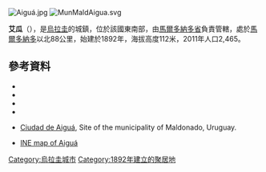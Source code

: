 [[Image:Aiguá.jpg|right]]
[[Image:MunMaldAigua.svg|thumb]]

{{Coord|34|12|S|54|45|W|display=title}}

'''艾瓜'''（{{lang-es|Aiguá}}），是[[烏拉圭|烏拉圭]]的城鎮，位於該國東南部，由[[馬爾多納多省|馬爾多納多省]]負責管轄，處於[[馬爾多納多|馬爾多納多]]以北88公里，始建於1892年，海拔高度112米，2011年人口2,465。

==參考資料==
*{{cite web |url=http://www0.parlamento.gub.uy/leyes/AccesoTextoLey.asp?Ley=12265 |title=LEY N° 12.265 |publisher=República Oriental del Uruguay, Poder Legislativo |year=1956 |accessdate=6 September 2012 |deadurl=yes |archiveurl=https://www.webcitation.org/6DHSnm0g6?url=http://www0.parlamento.gub.uy/leyes/AccesoTextoLey.asp?Ley=12265 |archivedate=2012年12月29日 }}
*{{cite web |url=http://www.ine.gub.uy/censos2011/resultadosfinales/cuadros/NIVEL%20DEPARTAMENTAL/Maldonado/P_3_MLD.xls |title=Censos 2011 Cuadros Maldonado |year=2012 |publisher=INE |accessdate=25 August 2012 |archive-date=2012-11-22 |archive-url=https://www.webcitation.org/6CLzOAQt2?url=http://www.ine.gub.uy/censos2011/resultadosfinales/cuadros/NIVEL%20DEPARTAMENTAL/Maldonado/P_3_MLD.xls |dead-url=yes }}
*{{cite web |url=http://www.maldonado.gub.uy/presupuesto-2011-2015/mapas.html |title=Presupuesto-2011-2015 |publisher=Intendencia Departamnetal de Maldonado |year=2012 |accessdate=11 September 2012 |deadurl=yes |archiveurl=https://www.webcitation.org/6DHSonNcS?url=http://www.maldonado.gub.uy/presupuesto-2011-2015/mapas.html |archivedate=2012年12月29日 }}
*{{cite web |url=http://www.ine.gub.uy/biblioteca/toponimico/Categorizaci%F3n%20localidades%20urbanas%20orden%20alfab%E9tico.pdf |title=Statistics of urban localities (1963–2004) |publisher=INE |year=2012 |format=PDF |accessdate=6 September 2012 |archive-date=2012-11-05 |archive-url=https://www.webcitation.org/6BwcL0IuY?url=http://www.ine.gub.uy/biblioteca/toponimico/Categorizaci%F3n%20localidades%20urbanas%20orden%20alfab%E9tico.pdf |dead-url=yes }}
*{{es icon}} [https://web.archive.org/web/20081217151427/http://www.maldonado.gub.uy/faigua.php Ciudad de Aiguá], Site of the municipality of Maldonado, Uruguay.
*[https://web.archive.org/web/20130309072220/http://www.ine.gub.uy/mapas/censos2011/para%20colgar%20en%20web/pdf/10_UYMA/Localidades/A3H_10521%20Aigu%C3%A1.pdf INE map of Aiguá]

{{Uruguay-geo-stub}}
[[Category:烏拉圭城市|Category:烏拉圭城市]]
[[Category:1892年建立的聚居地|Category:1892年建立的聚居地]]